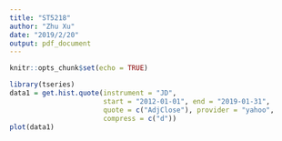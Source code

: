 ```yaml
---
title: "ST5218"
author: "Zhu Xu"
date: "2019/2/20"
output: pdf_document
---
```


```r
knitr::opts_chunk$set(echo = TRUE)
```

```r
library(tseries)
data1 = get.hist.quote(instrument = "JD",
                       start = "2012-01-01", end = "2019-01-31",
                       quote = c("AdjClose"), provider = "yahoo",
                       compress = c("d"))
plot(data1)
```